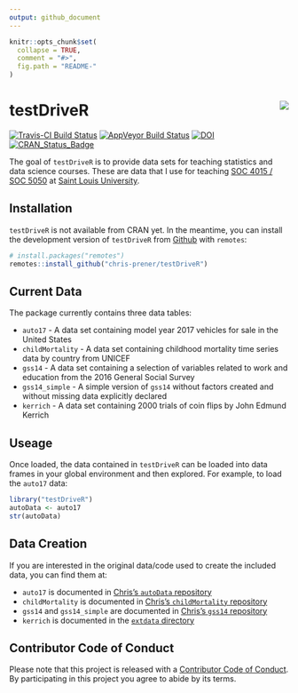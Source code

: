 ```yaml
---
output: github_document
---
```


<!-- README.md is generated from README.Rmd. Please edit that file -->

```r
knitr::opts_chunk$set(
  collapse = TRUE,
  comment = "#>",
  fig.path = "README-"
)
```

# testDriveR <img src="man/figures/logo.png" align="right" />

[![Travis-CI Build Status](https://travis-ci.org/chris-prener/testDriveR.svg?branch=master)](https://travis-ci.org/chris-prener/testDriveR)
[![AppVeyor Build Status](https://ci.appveyor.com/api/projects/status/github/chris-prener/testDriveR?branch=master&svg=true)](https://ci.appveyor.com/project/chris-prener/testDriveR)
[![DOI](https://zenodo.org/badge/95270521.svg)](https://zenodo.org/badge/latestdoi/95270521)
[![CRAN_Status_Badge](http://www.r-pkg.org/badges/version/testDriveR)](https://cran.r-project.org/package=testDriveR)

The goal of `testDriveR` is to provide data sets for teaching statistics and data science courses. These are data that I use for teaching [SOC 4015 / SOC 5050](https://slu-soc5050.github.io) at [Saint Louis University](https://slu.edu).

## Installation

`testDriveR` is not available from CRAN yet. In the meantime, you can install the development version of `testDriveR` from [Github](https://github.com/chris-prener/testDriveR) with `remotes`:

```r
# install.packages("remotes")
remotes::install_github("chris-prener/testDriveR")
```

## Current Data
The package currently contains three data tables:

* `auto17` - A data set containing model year 2017 vehicles for sale in the United States
* `childMortality` - A data set containing childhood mortality time series data by country from UNICEF
* `gss14` - A data set containing a selection of variables related to work and education from the 2016 General Social Survey
* `gss14_simple` - A simple version of `gss14` without factors created and without missing data explicitly declared
* `kerrich` - A data set containing 2000 trials of coin flips by John Edmund Kerrich

## Useage
Once loaded, the data contained in `testDriveR` can be loaded into data frames in your global environment and then explored. For example, to load the `auto17` data:

```r
library("testDriveR")
autoData <- auto17
str(autoData)
```

## Data Creation
If you are interested in the original data/code used to create the included data, you can find them at:

* `auto17` is documented in [Chris's `autoData` repository](https://github.com/chris-prener/autoData)
* `childMortality` is documented in [Chris's `childMortality` repository](https://github.com/chris-prener/childMortality)
* `gss14` and `gss14_simple` are documented in [Chris's `gss14` repository](https://github.com/chris-prener/gss14)
* `kerrich` is documented in the [`extdata` directory](/inst/extdata/kerrich.R)

## Contributor Code of Conduct
Please note that this project is released with a [Contributor Code of Conduct](.github/CODE_OF_CONDUCT.md). By participating in this project you agree to abide by its terms.
